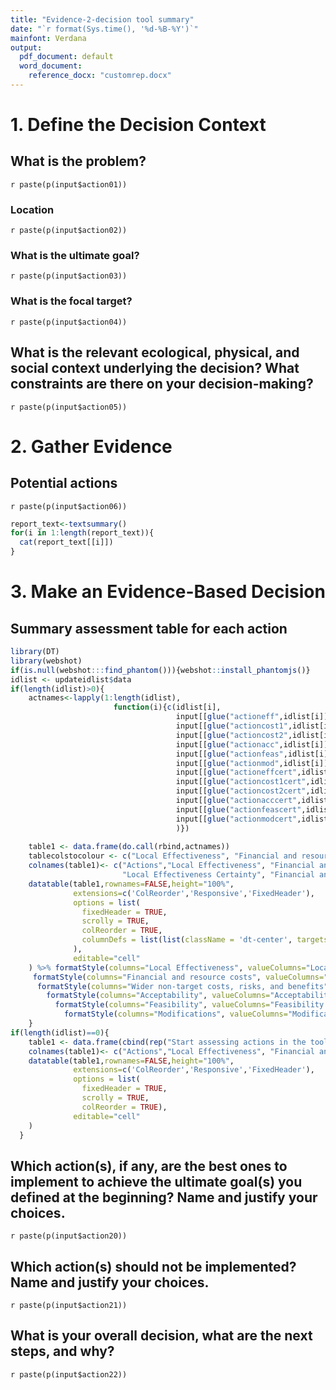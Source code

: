 ---
title: "Evidence-2-decision tool summary"
date: "`r format(Sys.time(), '%d-%B-%Y')`"
mainfont: Verdana
output:
  pdf_document: default
  word_document:
    reference_docx: "customrep.docx"
---

# 1. Define the Decision Context

## What is the problem?
`r paste(p(input$action01))`

### Location
`r paste(p(input$action02))`

### What is the ultimate goal?
`r paste(p(input$action03))`

### What is the focal target?
`r paste(p(input$action04))`

## What is the relevant ecological, physical, and social context underlying the decision? What constraints are there on your decision-making?
`r paste(p(input$action05))`

# 2. Gather Evidence
## Potential actions
`r paste(p(input$action06))`

\newpage

```{r results ="asis", echo=FALSE}
report_text<-textsummary()
for(i in 1:length(report_text)){
  cat(report_text[[i]])
}
```

\newpage

# 3. Make an Evidence-Based Decision
## Summary assessment table for each action 
```{r chunklabel, dev='png', fig.align="left", fig.dim=c(3,0.5),out.width="100%",out.height="100%",dpi=300,echo=FALSE, cache=FALSE, warning = FALSE, message = FALSE, tidy=TRUE} 
library(DT) 
library(webshot) 
if(is.null(webshot:::find_phantom())){webshot::install_phantomjs()} 
idlist <- updateidlist$data
if(length(idlist)>0){
    actnames<-lapply(1:length(idlist),
                       function(i){c(idlist[i],
                                     input[[glue("actioneff",idlist[i])]],
                                     input[[glue("actioncost1",idlist[i])]],
                                     input[[glue("actioncost2",idlist[i])]],
                                     input[[glue("actionacc",idlist[i])]],
                                     input[[glue("actionfeas",idlist[i])]],
                                     input[[glue("actionmod",idlist[i])]],
                                     input[[glue("actioneffcert",idlist[i])]],
                                     input[[glue("actioncost1cert",idlist[i])]],
                                     input[[glue("actioncost2cert",idlist[i])]],
                                     input[[glue("actionacccert",idlist[i])]],
                                     input[[glue("actionfeascert",idlist[i])]],
                                     input[[glue("actionmodcert",idlist[i])]]
                                     )})
      
    table1 <- data.frame(do.call(rbind,actnames))
    tablecolstocolour <- c("Local Effectiveness", "Financial and resource costs", "Wider non-target costs, risks, and benefits", "Acceptability","Feasibility","Modifications")
    colnames(table1)<- c("Actions","Local Effectiveness", "Financial and resource costs", "Wider non-target costs, risks, and benefits", "Acceptability","Feasibility","Modifications",
                         "Local Effectiveness Certainty", "Financial and resource costs Certainty", "Wider non-target costs, risks, and benefits Certainty", "Acceptability Certainty","Feasibility Certainty","Modifications Certainty")
    datatable(table1,rownames=FALSE,height="100%",
              extensions=c('ColReorder','Responsive','FixedHeader'),
              options = list(
                fixedHeader = TRUE,
                scrolly = TRUE,
                colReorder = TRUE,
                columnDefs = list(list(className = 'dt-center', targets = 0:6),list(visible=FALSE,targets=7:12)) # columns aligment to center, javascript starts at 0 not 1!
              ),
              editable="cell"
    ) %>% formatStyle(columns="Local Effectiveness", valueColumns="Local Effectiveness Certainty", backgroundColor = styleEqual(c("Very low","Low","Moderate","High","Unsure"),c("#FFFFFF","#F5F5F5","#FFFFE0","#FFD700","#FFFFFF")))%>%
     formatStyle(columns="Financial and resource costs", valueColumns="Financial and resource costs Certainty", backgroundColor = styleEqual(c("Very low","Low","Moderate","High","Unsure"),c("#FFFFFF","#F5F5F5","#FFFFE0","#FFD700","#FFFFFF")))%>%
      formatStyle(columns="Wider non-target costs, risks, and benefits", valueColumns="Wider non-target costs, risks, and benefits Certainty", backgroundColor = styleEqual(c("Very low","Low","Moderate","High","Unsure"),c("#FFFFFF","#F5F5F5","#FFFFE0","#FFD700","#FFFFFF")))%>%
        formatStyle(columns="Acceptability", valueColumns="Acceptability Certainty", backgroundColor = styleEqual(c("Very low","Low","Moderate","High","Unsure"),c("#FFFFFF","#F5F5F5","#FFFFE0","#FFD700","#FFFFFF")))%>%
          formatStyle(columns="Feasibility", valueColumns="Feasibility Certainty", backgroundColor = styleEqual(c("Very low","Low","Moderate","High","Unsure"),c("#FFFFFF","#F5F5F5","#FFFFE0","#FFD700","#FFFFFF")))%>%
            formatStyle(columns="Modifications", valueColumns="Modifications Certainty", backgroundColor = styleEqual(c("Very low","Low","Moderate","High","Unsure"),c("#FFFFFF","#F5F5F5","#FFFFE0","#FFD700","#FFFFFF")))
    }
if(length(idlist)==0){
    table1 <- data.frame(cbind(rep("Start assessing actions in the tool to display a summary output here."),"","","","","",""))
    colnames(table1)<- c("Actions","Local Effectiveness", "Financial and resource costs", "Wider non-target costs, risks, and benefits", "Acceptability","Feasibility","Modifications")
    datatable(table1,rownames=FALSE,height="100%",
              extensions=c('ColReorder','Responsive','FixedHeader'),
              options = list(
                fixedHeader = TRUE,
                scrolly = TRUE,
                colReorder = TRUE),
              editable="cell"
    )
  }
```

## Which action(s), if any, are the best ones to implement to achieve the ultimate goal(s) you defined at the beginning? Name and justify your choices.
`r paste(p(input$action20))`

## Which action(s) should not be implemented? Name and justify your choices.
`r paste(p(input$action21))`

## What is your overall decision, what are the next steps, and why?
`r paste(p(input$action22))`



